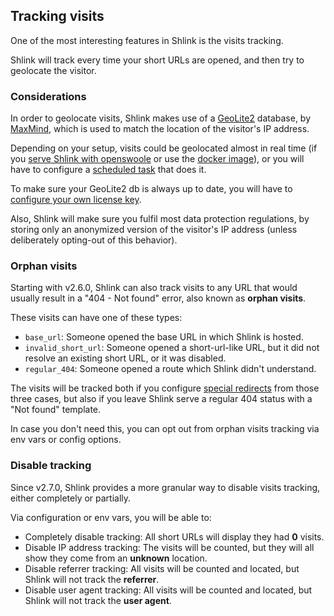 ## Tracking visits

One of the most interesting features in Shlink is the visits tracking.

Shlink will track every time your short URLs are opened, and then try to geolocate the visitor.

### Considerations

In order to geolocate visits, Shlink makes use of a [GeoLite2](https://dev.maxmind.com/geoip/geoip2/geolite2/) database, by [MaxMind](https://www.maxmind.com), which is used to match the location of the visitor's IP address.

Depending on your setup, visits could be geolocated almost in real time (if you [serve Shlink with openswoole](/documentation/serve-with-swoole) or use the [docker image](/documentation/install-docker-image)), or you will have to configure a [scheduled task](/documentation/long-running-tasks#locate-visits) that does it.

To make sure your GeoLite2 db is always up to date, you will have to [configure your own license key](/documentation/geolite-license-key).

Also, Shlink will make sure you fulfil most data protection regulations, by storing only an anonymized version of the visitor's IP address (unless deliberately opting-out of this behavior).

### Orphan visits

Starting with v2.6.0, Shlink can also track visits to any URL that would usually result in a "404 - Not found" error, also known as **orphan visits**.

These visits can have one of these types:

* `base_url`: Someone opened the base URL in which Shlink is hosted.
* `invalid_short_url`: Someone opened a short-url-like URL, but it did not resolve an existing short URL, or it was disabled.
* `regular_404`: Someone opened a route which Shlink didn't understand.

The visits will be tracked both if you configure [special redirects](/documentation/advanced/special-redirects) from those three cases, but also if you leave Shlink serve a regular 404 status with a "Not found" template.

In case you don't need this, you can opt out from orphan visits tracking via env vars or config options.

### Disable tracking

Since v2.7.0, Shlink provides a more granular way to disable visits tracking, either completely or partially.

Via configuration or env vars, you will be able to:

* Completely disable tracking: All short URLs will display they had **0** visits.
* Disable IP address tracking: The visits will be counted, but they will all show they come from an **unknown** location.
* Disable referrer tracking: All visits will be counted and located, but Shlink will not track the **referrer**.
* Disable user agent tracking: All visits will be counted and located, but Shlink will not track the **user agent**.
